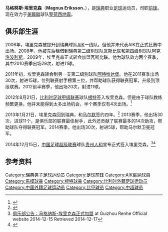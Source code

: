 {{Infobox football biography
| name                   = 马格努斯·埃里克森<br>Magnus Eriksson
| image                  = [[File:Magnus_Eriksson_(2014).jpg|250px]]
| fullname               = Magnus Lennart Eriksson
| birth_date             = {{Birth date and age|1990|04|08|df=y}} 
| birth_place            = [[瑞典|瑞典]][[索尔纳市|索尔纳]]
| height                 = {{Height|m=1.80}}
| position               = [[前锋_(足球)|前锋]]
| currentclub            = [[圣何塞地震|聖荷西地震]]
| clubnumber             = 7
| youthyears1            = {{0|0000}}–2006 |youthclubs1 = [[AIK足球會|AIK]]
| years1      = 2006–2008 | clubs1 = [[AIK足球會|AIK]]                           | caps1= 0  | goals1= 0
| years2      = 2008       | clubs2 = → [[AFC_United|瓦斯比联]] (租借)           | caps2= 10 | goals2= 0
| years3      = 2008       | clubs3 = → [[Akropolis_IF|阿克洛波利斯]] (租借)     | caps3= 9  | goals3= 4
| years4      = 2009–2010 | clubs4 = [[AFC_United|瓦斯比联]]                     | caps4= 48 | goals4= 13
| years5      = 2011–2012 | clubs5 = [[阿維達貝治足球會|阿特维达堡]]             | caps5= 50 | goals5= 26
| years6      = 2012–2013 | clubs6 = [[KAA根特|根特]]                            | caps6= 4  | goals6= 0
| years7      = 2013–2014 | clubs7 = [[馬模FF|马尔默]]                           | caps7= 60 | goals7= 16 
| years8        =2015    | clubs8 = [[贵州人和足球俱乐部|贵州人和]]             |caps8= 7   | goals8= 0
| years9        =2015–2016 | clubs9 = [[邦比足球會|邦比]]             |caps9= 22   | goals9= 1
| years10        =2016–2017 | clubs10 = [[佐加頓斯體育會足球隊|佐加頓斯]]             |caps10= 46   | goals10= 17
| years11        =2017–    | clubs11 = [[圣何塞地震|聖荷西地震]]             |caps11= 40   | goals11= 8
| nationalyears1         = 2005–2007 | nationalteam1 = [[瑞典17岁以下国家足球队|瑞典U17]]          | nationalcaps1 = 10 | nationalgoals1 = 1
| nationalyears2         = 2007–2010 | nationalteam2 = [[瑞典19岁以下国家足球队|瑞典U19]]          | nationalcaps2 = 10 | nationalgoals2 = 2
| nationalyears3         = 2012       | nationalteam3 = [[瑞典21岁以下国家足球队|瑞典U21]]          | nationalcaps3 = 2  | nationalgoals3 = 0
| nationalyears4         = 2014–     | nationalteam4 = [[瑞典国家足球队|瑞典]]                     | nationalcaps4 = 3  | nationalgoals4 = 0<!-- When you update this parameter, please update the nationalteam-update parameter! -->
| club-update            = 2019年4月25日
| nationalteam-update    = 2022年6月12日
}}
'''马格努斯·埃里克森'''（'''Magnus Eriksson'''，{{bd|1990年|4月8日|||Eriksson, Magnus}}），是[[瑞典|瑞典]]职业[[足球|足球]]运动员，司职[[前锋_(足球)|前锋]]。现在效力于[[美職聯|美職聯]]球队[[圣何塞地震|聖荷西地震]]。

==俱乐部生涯==
2006年，埃里克森被提升到瑞典球队[[AIK足球會|AIK]]一线队。但他并未代表AIK在正式比赛中出场。2008年，他被先后租借到瑞典第二级别球队[[AFC_United|瓦斯比联]]和第四级别球队[[Akropolis_IF|阿克洛波利斯]]。2009年，埃里克森正式转会加盟瓦斯比联。他为球队效力两个赛季，其中2010赛季出场29次，射进11球。

2011年初，埃里克森转会到另一支第二级别球队[[阿維達貝治足球會|阿特维达堡]]。他在2011赛季出场30次，射进15球，位列联赛射手榜第三位，并帮助球队获得联赛冠军，升级到顶级联赛。2012前半赛季，他出场20次，射进11球。

2012年8月21日，[[比利时足球甲级联赛|比利时足球甲级联赛]]球队[[KAA根特|根特]]签入埃里克森。但是由于球队教练频繁更换，他并未能得到太多出场机会，半个赛季仅有4次出场。<ref>{{cite web|url=http://www.fotbolltransfers.com/site/news/22677.html|title=Officiellt: Magnus Eriksson till belgiska Gent |date=21 August 2012|accessdate=21 January 2013|publisher=fotbolltransfers.com|language=sv}}</ref>

2013年1月21日，埃里克森回到瑞典，和[[馬模FF|马尔默]]签约四年。<ref>{{cite web|url=http://www.mff.se/Aktuellt/Nyheter/2013-01-21_Magnus_Eriksson_till_MFF|title=Magnus Eriksson klar för Malmö FF|date=21 January 2013|accessdate=21 January 2013|publisher=mff.se|language=sv|deadurl=yes|archiveurl=https://web.archive.org/web/20130124102205/http://www.mff.se/Aktuellt/Nyheter/2013-01-21_Magnus_Eriksson_till_MFF|archivedate=2013-01-24}}</ref> 2013赛季，他出场30次，进球11个，是俱乐部的联赛最佳射手，此外还贡献了联赛最多的14次助攻，帮助球队夺得联赛冠军。2014赛季，他出场30次，射进5球，帮助马尔默卫冕冠军。

2014年12月15日，[[中国足球超级联赛|中国足球超级联赛]]球队[[贵州人和足球俱乐部|贵州人和]]宣布正式签入埃里克森。<ref>[http://renhefc.hupu.com/notice/detail/37 俱乐部公告：马格纳斯-埃里克森正式加盟] {{Wayback|url=http://renhefc.hupu.com/notice/detail/37 |date=20160304044243 }} at Guizhou Renhe Official website 2014-12-15 Retrieved 2014-12-17</ref><ref name="Guizhou Renhe transfer">{{cite web | url=http://www.mff.se/Aktuellt/Nyheter/2014-12-15_magnus_eriksson_lamnar_MFF | title=Magnus Eriksson lämnar MFF | publisher=Malmö FF | work=mff.se | date=15 December 2014 | accessdate=15 December 2014 | language=sv | deadurl=yes | archiveurl=https://web.archive.org/web/20141215103917/http://www.mff.se/Aktuellt/Nyheter/2014-12-15_magnus_eriksson_lamnar_MFF | archivedate=2014-12-15}}</ref>

==参考资料==
{{reflist}}

{{2015年中超分类名单贵州}}

{{DEFAULTSORT:Eriksson, Magnus}}
[[Category:瑞典男子足球运动员|Category:瑞典男子足球运动员]]
[[Category:足球前锋|Category:足球前锋]]
[[Category:AIK蘇納球員|Category:AIK蘇納球員]]
[[Category:馬模球員|Category:馬模球員]]
[[Category:根特球員|Category:根特球員]]
[[Category:比利时外籍足球运动员|Category:比利时外籍足球运动员]]
[[Category:中国外籍足球运动员|Category:中国外籍足球运动员]]
[[Category:比甲球员|Category:比甲球员]]
[[Category:中超球员|Category:中超球员]]